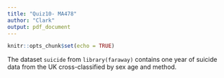 ```yaml
---
title: "Quiz10- MA478"
author: "Clark"
output: pdf_document
---
```


```r
knitr::opts_chunk$set(echo = TRUE)
```

The dataset `suicide` from `library(faraway)` contains one year of suicide data from the UK cross-classified by sex age and method.

\begin{itemize}
  \item Determine if there is a relationship between the variables (i.e. are they independent of one another?)
  \item Collapse sex and age into a single six-level factor containing all combinations of sex and age. Conduct a correspondence analysis and give an interpretation of the plot. (Different ways to do this, but  `sex:age` may be helpful)  

  
\end{itemize}